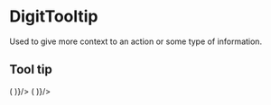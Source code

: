 
<Meta
    title="Others/DigitTooltip"
    component={DigitTooltip}
/>

# DigitTooltip

Used to give more context to an action or some type of information.

## Tool tip

<Preview>
    <Story name="Tooltip">
        <DigitTooltip text="This is a tooltip" render={() => (
            <DigitButton text="Hover me" />
        )}/>
    </Story>
    <Story name="Tooltip text">
        <DigitTooltip text="You can change the text" render={() => (
            <DigitButton text="Hover me too" />
        )}/>
    </Story>
</Preview>

<Props of={DigitTooltip} />
